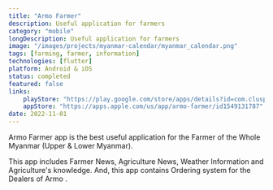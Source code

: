 ```yaml
---
title: "Armo Farmer"
description: Useful application for farmers
category: "mobile"
longDescription: Useful application for farmers
image: "/images/projects/myanmar-calendar/myanmar_calendar.png"
tags: [farming, farmer, information]
technologies: [flutter]
platform: Android & iOS
status: completed
featured: false
links:
    playStore: "https://play.google.com/store/apps/details?id=com.cluspedia.armo"
    appStore: "https://apps.apple.com/us/app/armo-farmer/id1549131787"
date: 2022-11-01
---
```


Armo Farmer app is the best useful application for the Farmer of the Whole Myanmar (Upper & Lower Myanmar).

This app includes Farmer News, Agriculture News, Weather Information and Agriculture's knowledge.
And, this app contains Ordering system for the Dealers of Armo .
